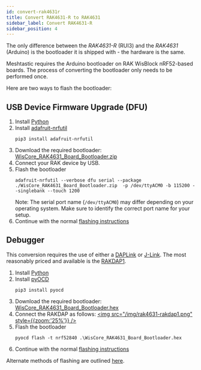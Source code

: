 ```yaml
---
id: convert-rak4631r
title: Convert RAK4631-R to RAK4631
sidebar_label: Convert RAK4631-R
sidebar_position: 4
---
```


The only difference between the _RAK4631-R_ (RUI3) and the _RAK4631_ (Arduino) is the bootloader it is shipped with - the hardware is the same.

Meshtastic requires the Arduino bootloader on RAK WisBlock nRF52-based boards. The process of converting the bootloader only needs to be performed once.

Here are two ways to flash the bootloader:

## USB Device Firmware Upgrade (DFU)

1. Install [Python](https://www.python.org/downloads/)
2. Install [adafruit-nrfutil](https://github.com/adafruit/Adafruit_nRF52_nrfutil)
   ```shell
   pip3 install adafruit-nrfutil
   ```
3. Download the required bootloader: [WisCore_RAK4631_Board_Bootloader.zip](https://github.com/RAKWireless/WisBlock/releases/download/0.4.2/WisCore_RAK4631_Board_Bootloader.zip)
4. Connect your RAK device by USB.
5. Flash the bootloader
   ```shell
   adafruit-nrfutil --verbose dfu serial --package ./WisCore_RAK4631_Board_Bootloader.zip  -p /dev/ttyACM0 -b 115200 --singlebank --touch 1200
   ```
   Note: The serial port name (`/dev/ttyACM0`) may differ depending on your operating system. Make sure to identify the correct port name for your setup.
6. Continue with the normal [flashing instructions](../../../getting-started/flashing-firmware/nrf52/drag-n-drop)

## Debugger

This conversion requires the use of either a [DAPLink](https://daplink.io/) or [J-Link](https://www.segger.com/products/debug-probes/j-link/). The most reasonably priced and available is the [RAKDAP1](https://store.rakwireless.com/products/daplink-tool).

1. Install [Python](https://www.python.org/downloads/)
2. Install [pyOCD](https://pyocd.io/)
   ```shell
   pip3 install pyocd
   ```
3. Download the required bootloader: [WisCore_RAK4631_Board_Bootloader.hex](https://github.com/RAKWireless/WisBlock/releases/download/0.4.2/WisCore_RAK4631_Board_Bootloader.hex)
4. Connect the RAKDAP as follows:
   [<img src="/img/rak4631-rakdap1.png" style={{zoom:'25%'}} />](/img/rak4631-rakdap1.png)
5. Flash the bootloader
   ```shell
   pyocd flash -t nrf52840 .\WisCore_RAK4631_Board_Bootloader.hex
   ```
6. Continue with the normal [flashing instructions](../../../getting-started/flashing-firmware/nrf52/drag-n-drop)

Alternate methods of flashing are outlined [here](https://github.com/RAKWireless/WisBlock/tree/master/bootloader/RAK4630).
